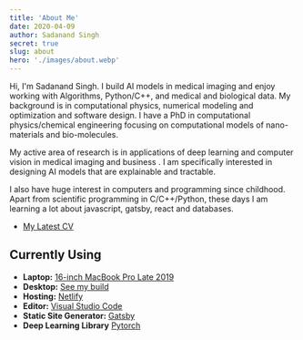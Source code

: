 ```yaml
---
title: 'About Me'
date: 2020-04-09
author: Sadanand Singh
secret: true
slug: about
hero: './images/about.webp'
---
```


Hi, I'm Sadanand Singh. I build AI models in medical imaging and enjoy working with Algorithms,
Python/C++, and medical and biological data. My background is in computational physics, numerical
modeling and optimization and software design. I have a PhD in computational physics/chemical
engineering focusing on computational models of nano-materials and bio-molecules.

My active area of research is in applications of deep learning and computer vision in medical
imaging and business . I am specifically interested in designing AI models that are explainable and
tractable.

I also have huge interest in computers and programming since childhood. Apart from scientific
programming in C/C++/Python, these days I am learning a lot about javascript, gatsby, react and
databases.

- [My Latest CV](/resume)

## Currently Using

- **Laptop:** [16-inch MacBook Pro Late 2019](https://www.apple.com/macbook-pro-16/)
- **Desktop:** [See my build](/mydlsetup/#workstation-hadware)
- **Hosting:** [Netlify](https://netlify.com)
- **Editor:** [Visual Studio Code](https://code.visualstudio.com/)
- **Static Site Generator:** [Gatsby](https://gatsbyjs.org)
- **Deep Learning Library** [Pytorch](https://pytorch.org)

